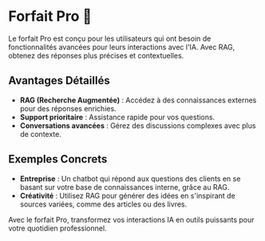 # Forfait Pro 🚀

Le forfait Pro est conçu pour les utilisateurs qui ont besoin de fonctionnalités avancées pour leurs interactions avec l'IA. Avec RAG, obtenez des réponses plus précises et contextuelles.

## Avantages Détaillés

- **RAG (Recherche Augmentée)** : Accédez à des connaissances externes pour des réponses enrichies.
- **Support prioritaire** : Assistance rapide pour vos questions.
- **Conversations avancées** : Gérez des discussions complexes avec plus de contexte.

## Exemples Concrets

- **Entreprise** : Un chatbot qui répond aux questions des clients en se basant sur votre base de connaissances interne, grâce au RAG.
- **Créativité** : Utilisez RAG pour générer des idées en s'inspirant de sources variées, comme des articles ou des livres.

Avec le forfait Pro, transformez vos interactions IA en outils puissants pour votre quotidien professionnel.